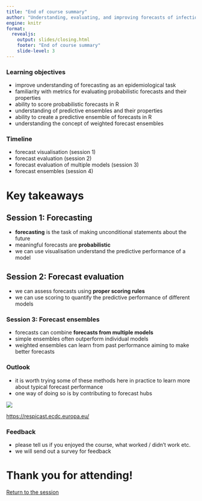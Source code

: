 ```yaml
---
title: "End of course summary"
author: "Understanding, evaluating, and improving forecasts of infectious disease burden"
engine: knitr
format:
  revealjs:
    output: slides/closing.html
    footer: "End of course summary"
    slide-level: 3
---
```


### Learning objectives

- improve understanding of forecasting as an epidemiological task
- familiarity with metrics for evaluating probabilistic forecasts and their properties
- ability to score probabilistic forecasts in R
- understanding of predictive ensembles and their properties
- ability to create a predictive ensemble of forecasts in R
- understanding the concept of weighted forecast ensembles

### Timeline

- forecast visualisation (session 1)
- forecast evaluation (session 2)
- forecast evaluation of multiple models (session 3)
- forecast ensembles (session 4)

# Key takeaways

## Session 1: Forecasting {.smaller}

- **forecasting** is the task of making unconditional statements about the future
- meaningful forecasts are **probabilistic**
- we can use visualisation understand the predictive performance of a model

## Session 2: Forecast evaluation {.smaller}

- we can assess forecasts using **proper scoring rules**
- we can use scoring to quantify the predictive performance of different models

### Session 3: Forecast ensembles

- forecasts can combine **forecasts from multiple models** 
- simple ensembles often outperform individual models
- weighted ensembles can learn from past performance aiming to make better forecasts

### Outlook {.smaller}

- it is worth trying some of these methods here in practice to learn more about typical forecast performance
- one way of doing so is by contributing to forecast hubs

![](figures/respicast.png)

[https://respicast.ecdc.europa.eu/](https://respicast.ecdc.europa.eu/)

### Feedback {.smaller}

- please tell us if you enjoyed the course, what worked / didn't work etc.
- we will send out a survey for feedback

# Thank you for attending!

[Return to the session](../end-of-course-summary-and-discussion)
